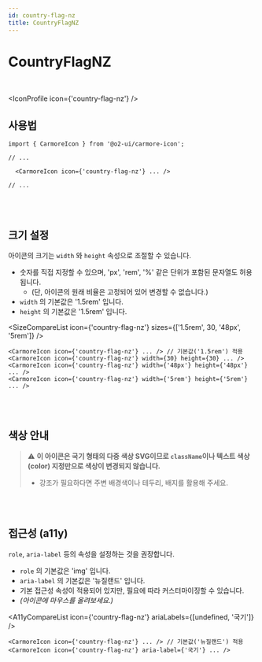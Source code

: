```yaml
---
id: country-flag-nz
title: CountryFlagNZ
---
```




# CountryFlagNZ

<br />

<IconProfile icon={'country-flag-nz'} />

## 사용법

```tsx
import { CarmoreIcon } from '@o2-ui/carmore-icon';

// ...

  <CarmoreIcon icon={'country-flag-nz'} ... />

// ...
```

<br />
<br />

## 크기 설정

아이콘의 크기는 `width` 와 `height` 속성으로 조절할 수 있습니다.

- 숫자를 직접 지정할 수 있으며, 'px', 'rem', '%' 같은 단위가 포함된 문자열도 허용됩니다.
  - (단, 아이콘의 원래 비율은 고정되어 있어 변경할 수 없습니다.)
- `width` 의 기본값은 '1.5rem' 입니다.
- `height` 의 기본값은 '1.5rem' 입니다.

<SizeCompareList icon={'country-flag-nz'} sizes={['1.5rem', 30, '48px', '5rem']} />

```tsx
<CarmoreIcon icon={'country-flag-nz'} ... /> // 기본값('1.5rem') 적용
<CarmoreIcon icon={'country-flag-nz'} width={30} height={30} ... />
<CarmoreIcon icon={'country-flag-nz'} width={'48px'} height={'48px'} ... />
<CarmoreIcon icon={'country-flag-nz'} width={'5rem'} height={'5rem'} ... />
```

<br />
<br />

## 색상 안내

> ⚠️ <b>이 아이콘은 국기 형태의 다중 색상 SVG이므로 `className`이나 텍스트 색상(color) 지정만으로 색상이 변경되지 않습니다. </b>
>
> - 강조가 필요하다면 주변 배경색이나 테두리, 배지를 활용해 주세요.

<br />
<br />

## 접근성 (a11y)

`role`, `aria-label` 등의 속성을 설정하는 것을 권장합니다.

- `role` 의 기본값은 'img' 입니다.
- `aria-label` 의 기본값은 '뉴질랜드' 입니다.
- 기본 접근성 속성이 적용되어 있지만, 필요에 따라 커스터마이징할 수 있습니다.
- _(아이콘에 마우스를 올려보세요.)_

<A11yCompareList icon={'country-flag-nz'} ariaLabels={[undefined, '국기']} />

```tsx
<CarmoreIcon icon={'country-flag-nz'} ... /> // 기본값('뉴질랜드') 적용
<CarmoreIcon icon={'country-flag-nz'} aria-label={'국기'} ... />
```
